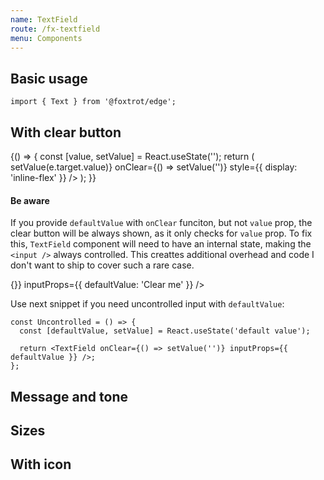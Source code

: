 ```yaml
---
name: TextField
route: /fx-textfield
menu: Components
---
```




## Basic usage

```tsx
import { Text } from '@foxtrot/edge';
```

<Playground>
  <Box padding="xs" style={{ width: '300px' }}>
    <TextField label="Full name" placeholder="John Doe" message="We just want to know how we can approach you" />
  </Box>
</Playground>

## With clear button

<Playground>
  {() => {
    const [value, setValue] = React.useState('');
    return (
      <TextField
        label="With onClear handler"
        value={value}
        onChange={(e) => setValue(e.target.value)}
        onClear={() => setValue('')}
        style={{ display: 'inline-flex' }}
      />
    );
  }}
</Playground>

#### Be aware

If you provide `defaultValue` with `onClear` funciton, but not `value` prop, the clear button will be always shown,
as it only checks for `value` prop. To fix this, `TextField` component will need to have an internal state, making the `<input />`
always controlled. This creattes additional overhead and code I don't want to ship to cover such a rare case.

<Playground>
  <Box padding="xs" style={{ width: '300px' }}>
    <TextField label="With onClear handler" onClear={() => {}} inputProps={{ defaultValue: 'Clear me' }} />
  </Box>
</Playground>

Use next snippet if you need uncontrolled input with `defaultValue`:

```tsx
const Uncontrolled = () => {
  const [defaultValue, setValue] = React.useState('default value');

  return <TextField onClear={() => setValue('')} inputProps={{ defaultValue }} />;
};
```

## Message and tone

<Playground>
  <Box padding="xs" style={{ width: '300px' }}>
    <Stack>
      <TextField label="Default tone" size="s" message="This will be used later" />
      <TextField label="Critical tone" size="m" message="The input is incorrect" tone="critical" />
      <TextField
        label="Positive tone"
        size="l"
        value="password"
        type="password"
        message="The password seems strong"
        tone="positive"
      />
    </Stack>
  </Box>
</Playground>

## Sizes

<Playground>
  <Box padding="xs" style={{ width: '300px' }}>
    <Stack>
      <TextField placeholder="Small inline input" size="s" />
      <TextField label="Normal input (default)" placeholder="Medium" size="m" />
      <TextField label="Prominent input" placeholder="Large" size="l" />
    </Stack>
  </Box>
</Playground>

## With icon

<Playground>
  <Box padding="xs" style={{ width: '300px' }}>
    <Stack>
      <TextField label="Small with" size="s" icon="search" inputProps={{ defaultValue: 'With left icon' }} />
      <TextField
        label="Normal input (default)"
        size="m"
        icon="expand_more"
        inputProps={{ defaultValue: 'With left icon' }}
      />
      <TextField label="Prominent input" size="l" icon="search" inputProps={{ defaultValue: 'With left icon' }} />
    </Stack>
  </Box>
</Playground>
